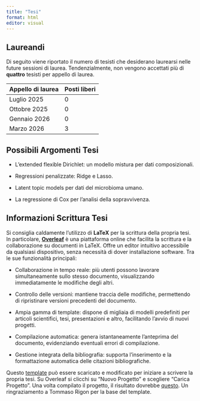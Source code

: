 ---
title: "Tesi"
format: html
editor: visual
---

## Laureandi

Di seguito viene riportato il numero di tesisti che desiderano laurearsi nelle future sessioni di laurea. Tendenzialmente, non vengono accettati più di **quattro** tesisti per appello di laurea.

| Appello di laurea | Posti liberi |
|-------------------|--------------|
| Luglio 2025       | 0            |
| Ottobre 2025      | 0            |
| Gennaio 2026      | 0            |
| Marzo 2026        | 3            |

## Possibili Argomenti Tesi

-   L'extended flexible Dirichlet: un modello mistura per dati composizionali.

-   Regressioni penalizzate: Ridge e Lasso.

-   Latent topic models per dati del microbioma umano.

-   La regressione di Cox per l'analisi della sopravvivenza.

## Informazioni Scrittura Tesi

Si consiglia caldamente l'utilizzo di [**LaTeX**]{.text-primary} per la scrittura della propria tesi. In particolare, [**Overleaf**](www.overleaf.com) è una piattaforma online che facilita la scrittura e la collaborazione su documenti in LaTeX. Offre un editor intuitivo accessibile da qualsiasi dispositivo, senza necessità di dover installazione software. Tra le sue funzionalità principali:

-   [Collaborazione]{.text-primary} in tempo reale: più utenti possono lavorare simultaneamente sullo stesso documento, visualizzando immediatamente le modifiche degli altri.

-   Controllo delle versioni: mantiene traccia delle modifiche, permettendo di ripristinare versioni precedenti del documento.

-   Ampia gamma di [template]{.text-primary}: dispone di migliaia di modelli predefiniti per articoli scientifici, tesi, presentazioni e altro, facilitando l'avvio di nuovi progetti.

-   Compilazione automatica: genera istantaneamente l'anteprima del documento, evidenziando eventuali errori di compilazione.

-   Gestione integrata della [bibliografia]{.text-primary}: supporta l'inserimento e la formattazione automatica delle citazioni bibliografiche.

Questo [template](files/Template_Tesi.zip) può essere scaricato e modificato per iniziare a scrivere la propria tesi. Su Overleaf si clicchi su "Nuovo Progetto" e scegliere "Carica Progetto". Una volta compilato il progetto, il risultato dovrebbe [questo](files/Template_Tesi.pdf). Un ringraziamento a Tommaso Rigon per la base del template.
